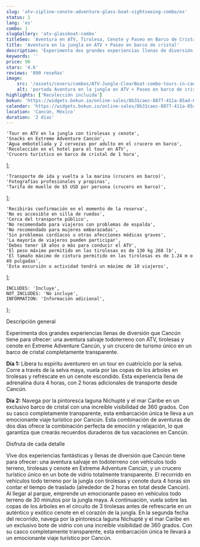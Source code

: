 ```yaml
---
slug: 'atv-zipline-cenote-adventure-glass-boat-sightseeing-combo/es'
status: 1
lang: 'es'
combo: 1
slugGallery: 'atv-glassboat-combo'
titleSeo: 'Aventura en ATV, Tirolesa, Cenote y Paseo en Barco de Cristal'
title: 'Aventura en la jungla en ATV + Paseo en barco de cristal'
description: 'Experimenta dos grandes experiencias llenas de diversión que Cancún tiene para ofrecer: una aventura salvaje todoterreno con ATV, tirolesas y cenote en Extreme Adventure Cancún, y un crucero de turismo único en un barco de cristal completamente transparente.'
keywords: ''
price: 90
stars: '4.6'
reviews: '890 reseñas'
image:
    src: '/assets/covers/combos/ATV-Jungle-ClearBoat-combo-tours-in-cancun.webp'
    alt: 'portada Aventura en la jungla en ATV + Paseo en barco de cristal'
highlights: ['Recolección incluida']
bokun: 'https://widgets.bokun.io/online-sales/8b31caec-8877-411a-85ad-682828170619/experience/677580?partialView=1'
calendar: 'https://widgets.bokun.io/online-sales/8b31caec-8877-411a-85ad-682828170619/experience-calendar/677580'
location: 'Cancún, México'
duration: '2 días'
---
```



    'Tour en ATV en la jungla con tirolesas y cenote',
    'Snacks en Extreme Adventure Cancún',
    'Agua embotellada y 2 cervezas por adulto en el crucero en barco',
    'Recolección en el hotel para el tour en ATV',
    'Crucero turístico en barco de cristal de 1 hora',
];

    'Transporte de ida y vuelta a la marina (crucero en barco)',
    'Fotografías profesionales y propinas',
    'Tarifa de muelle de $5 USD por persona (crucero en barco)',
];

    'Recibirás confirmación en el momento de la reserva',
    'No es accesible en silla de ruedas',
    'Cerca del transporte público',
    'No recomendado para viajeros con problemas de espalda',
    'No recomendado para mujeres embarazadas',
    'Sin problemas cardíacos u otras afecciones médicas graves',
    'La mayoría de viajeros pueden participar',
    'Debes tener 18 años o más para conducir el ATV',
    'El peso máximo permitido en las tirolesas es de 130 kg 268 lb',
    'El tamaño máximo de cintura permitido en las tirolesas es de 1.24 m o 49 pulgadas',
    'Esta excursión o actividad tendrá un máximo de 10 viajeros',
];

    INCLUDES: 'Incluye',
    NOT_INCLUDES: 'No incluye',
    INFORMATION: 'Información adicional',
};

<Inclusions includes={includes} notIncludes={notIncludes} i18n={i18n} />

<TagH2>Descripción general</TagH2>

<TagP>Experimenta dos grandes experiencias llenas de diversión que Cancún tiene para ofrecer: una aventura salvaje todoterreno con ATV, tirolesas y cenote en Extreme Adventure Cancún, y un crucero de turismo único en un barco de cristal completamente transparente.</TagP>

<TagP><strong>Día 1:</strong> Libera tu espíritu aventurero en un tour en cuatriciclo por la selva. Corre a través de la selva maya, vuela por las copas de los árboles en tirolesas y refréscate en un cenote escondido. Esta experiencia llena de adrenalina dura 4 horas, con 2 horas adicionales de transporte desde Cancún.</TagP>

<TagP><strong>Día 2:</strong> Navega por la pintoresca laguna Nichupté y el mar Caribe en un exclusivo barco de cristal con una increíble visibilidad de 360 ​​grados. Con su casco completamente transparente, esta embarcación única te lleva a un emocionante viaje turístico por Cancún. Esta combinación de aventuras de dos días ofrece la combinación perfecta de emoción y relajación, lo que garantiza que crearás recuerdos duraderos de tus vacaciones en Cancún. </TagP>

<AdditionalInfo information={information} i18n={i18n} />

<TagH3>Disfruta de cada detalle</TagH3>

<TagP>Vive dos experiencias fantásticas y llenas de diversión que Cancún tiene para ofrecer: una aventura salvaje en todoterreno con vehículos todo terreno, tirolesas y cenote en Extreme Adventure Cancún, y un crucero turístico único en un bote de vidrio totalmente transparente. El recorrido en vehículos todo terreno por la jungla con tirolesas y cenote dura 4 horas sin contar el tiempo de traslado (alrededor de 2 horas en total desde Cancún). Al llegar al parque, emprende un emocionante paseo en vehículos todo terreno de 30 minutos por la jungla maya. A continuación, vuela sobre las copas de los árboles en el circuito de 3 tirolesas antes de refrescarte en un auténtico y exótico cenote en el corazón de la jungla. En la segunda fecha del recorrido, navega por la pintoresca laguna Nichupté y el mar Caribe en un exclusivo bote de vidrio con una increíble visibilidad de 360 ​​grados. Con su casco completamente transparente, esta embarcación única te llevará a un emocionante viaje turístico por Cancún. </TagP>